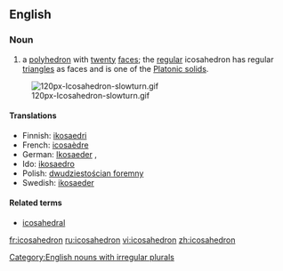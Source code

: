 {{wikipedia}}
==English==
===Noun===
{{en-noun| icosahedr|a | pl2=icosahedrons}}

#{{geometry}} a [[polyhedron]] with [[twenty]] [[face]]s; the [[regular]] icosahedron has regular [[triangle]]s as faces and is one of the [[Platonic solid]]s.
[[Image:120px-Icosahedron-slowturn.gif]]

====Translations====
{{top}}
*Finnish: [[ikosaedri]]
*French: [[icosaèdre]] {{m}}
*German: [[Ikosaeder]] {{m}}, {{n}}
*Ido: [[ikosaedro]]
*Polish: [[dwudziestościan foremny]] {{m}}
*Swedish: [[ikosaeder]] {{c}}
{{bottom}}

====Related terms====
*[[icosahedral]]

[[Category:English nouns with irregular plurals]]

[[fr:icosahedron]]
[[ru:icosahedron]]
[[vi:icosahedron]]
[[zh:icosahedron]]